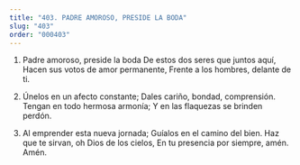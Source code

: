```yaml
---
title: "403. PADRE AMOROSO, PRESIDE LA BODA"
slug: "403"
order: "000403"
---
```

1. Padre amoroso, preside la boda
De estos dos seres que juntos aquí, Hacen sus votos de amor permanente, Frente a los hombres, delante de ti.

2. Únelos en un afecto constante;
Dales cariño, bondad, comprensión. Tengan en todo hermosa armonía;
Y en las flaquezas se brinden perdón.

3. Al emprender esta nueva jornada; Guíalos en el camino del bien.
Haz que te sirvan, oh Dios de los cielos, En tu presencia por siempre, amén. Amén.
